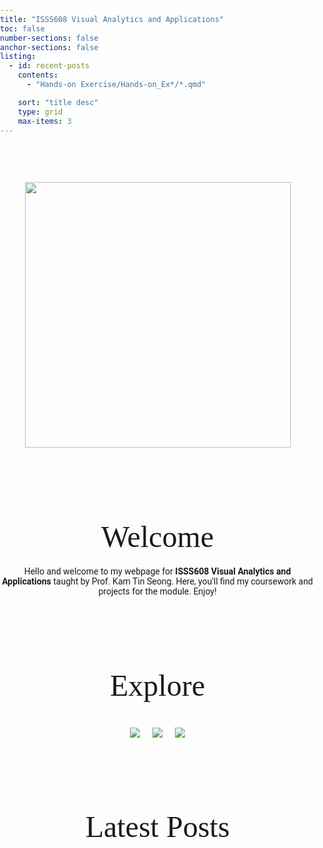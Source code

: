 ```yaml
---
title: "ISSS608 Visual Analytics and Applications"
toc: false
number-sections: false
anchor-sections: false
listing:
  - id: recent-posts
    contents:
      - "Hands-on Exercise/Hands-on_Ex*/*.qmd"

    sort: "title desc"
    type: grid
    max-items: 3
---
```


```{=html}

<style>
  body {
    background-image: url('images/tp244-bg3-01.jpg'); /* Replace with your image path */
    background-size: cover;
    background-attachment: fixed;
    background-repeat: no-repeat;
    background-position: center;
    margin: 0;
    padding: 0;
  }

  h1 {
  display: none;
}

  h2 {
    text-align: center;
    font-family: 'Playfair Display', serif;
    font-size: 48px;
    font-weight: 100;
    margin-top: 115px;
    margin-left: auto;
    margin-right: auto;
    border-bottom: none;
  }
  
    .welcome-image {
    margin-top: 75px;
    margin-bottom: 25px;
    display: block;
    margin-left: auto;
    margin-right: auto;
  }
  
  .welcome-text {
      font-family: 'Roboto', sans-serif;
      font-size: 14px;
      margin-top: -20px;
    }
    
  .image-explore {
    display: flex; /* Use flexbox to align images in a row */
    justify-content: center; /* Center images horizontally */
    align-items: center; /* Align images vertically */
    gap: 20px; /* Add spacing between images */
  }

  .image-explore img {
    max-width: 150px; /* Limit the width of each image */
    height: auto; /* Maintain aspect ratio */
  }

</style>
```

```{=html}

<center><img src="images/clipboard-889759809.png" class="welcome-image" width="425"></center>
```

## Welcome

```{=html}
<center><p class="welcome-text">Hello and welcome to my webpage for <b>ISSS608 Visual Analytics and Applications</b> taught by Prof. Kam Tin Seong. Here, you'll find my coursework and projects for the module. Enjoy!</center></p>
```

## Explore

```{=html}
<div class="image-explore"><a href="https://isss608-sherylanntan.netlify.app/hands-on_Ex_Landing"><img src="images/clipboard-3919549054.png"></a> <a href="https://public.tableau.com/app/profile/sherylanntys/vizzes"><img src="images/clipboard-2944120352.png"></a> <img src="images/clipboard-2328227339.png"></div>
```

## Latest Posts

::: {#recent-posts}
:::
